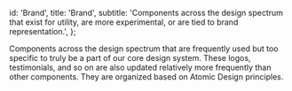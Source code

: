 
  id: 'Brand',
  title: 'Brand',
  subtitle:
    'Components across the design spectrum that exist for utility, are more experimental, or are tied to brand representation.',
};

<Meta title="Brand" />

Components across the design spectrum that are frequently used but too specific to
truly be a part of our core design system. These logos, testimonials, and so on are
also updated relatively more frequently than other components. They are organized based on Atomic Design principles.

